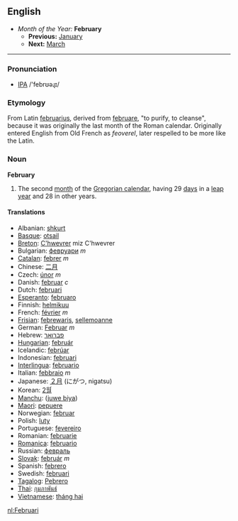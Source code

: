 == English ==
*''Month of the Year:'' '''February'''
**'''Previous:''' [[January]]
**'''Next:''' [[March]]

----
===Pronunciation===
*[[w:IPA|IPA]] /'febrʊəɻɪ/

===Etymology===
From Latin [[februarius]], derived from [[februare]], "to purify, to cleanse", because it was originally the last month of the Roman calendar. Originally entered English from Old French as ''feoverel'', later respelled to be more like the Latin.

===Noun===
'''February'''
#The second [[month]] of the [[Gregorian calendar]], having 29 [[day]]s in a [[leap year]] and 28 in other years.

====Translations====
*Albanian: [[shkurt]]
*[[Basque]]: [[otsail]]
*[[Breton]]: [[C'hwevrer]] miz C'hwevrer
*Bulgarian: [[февруари]] ''m''
*[[Catalan]]: [[febrer]] ''m''
*Chinese: [[二月]]
*Czech: [[únor]] ''m''
* Danish: [[februar]] ''c''
*Dutch: [[februari]]
*[[Esperanto]]: [[februaro]]
*Finnish: [[helmikuu]]
*French: [[février]] ''m''
*[[Frisian]]: [[febrewaris]], [[sellemoanne]]
*German: [[Februar]] ''m''
*Hebrew: [[פברואר]]
*[[Hungarian]]: [[február]]
*Icelandic: [[febrúar]]
*Indonesian: [[februari]]
*[[Interlingua]]: [[februario]]
*Italian: [[febbraio]] ''m''
*Japanese: [[２月]] (にがつ, nigatsu)
*Korean: [[2월์]]
*[[Manchu]]: ([[juwe biya]])
*[[Maori]]: [[pepuere]]
*Norwegian: [[februar]]
*Polish: [[luty]]
*Portuguese: [[fevereiro]]
*Romanian: [[februarie]]
*[[Romanica]]: [[februario]]
*Russian: [[февраль]]
*[[Slovak]]: [[február]] ''m''
*Spanish: [[febrero]]
*Swedish: [[februari]]
*[[Tagalog]]: [[Pebrero]]
*[[Thai]]: [[กุมภาพันธ์]]
*[[Vietnamese]]: [[tháng hai]]

[[nl:Februari]]